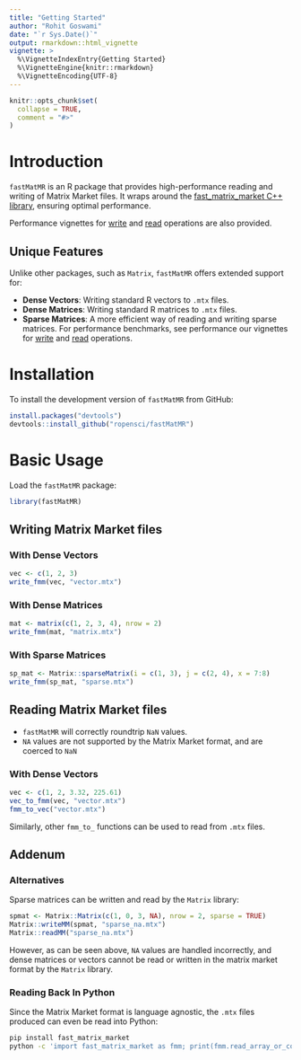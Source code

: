 ```yaml
---
title: "Getting Started"
author: "Rohit Goswami"
date: "`r Sys.Date()`"
output: rmarkdown::html_vignette
vignette: >
  %\VignetteIndexEntry{Getting Started}
  %\VignetteEngine{knitr::rmarkdown}
  %\VignetteEncoding{UTF-8}
---
```


```r
knitr::opts_chunk$set(
  collapse = TRUE,
  comment = "#>"
)
```

# Introduction

`fastMatMR` is an R package that provides high-performance reading and writing
of Matrix Market files. It wraps around the [fast_matrix_market C++
library](https://github.com/alugowski/fast_matrix_market), ensuring optimal
performance.

Performance vignettes for
[write](https://docs.ropensci.org/fastMatMR/articles/fmm_write_bench.html) and
[read](https://docs.ropensci.org/fastMatMR/articles/fmm_read_bench.html)
operations are also provided.


## Unique Features

Unlike other packages, such as `Matrix`, `fastMatMR` offers extended support
for:

- **Dense Vectors**: Writing standard R vectors to `.mtx` files.
- **Dense Matrices**: Writing standard R matrices to `.mtx` files.
- **Sparse Matrices**: A more efficient way of reading and writing sparse
  matrices. For performance benchmarks, see performance our vignettes for [write](vignette("fmm_write_bench")) and [read](vignette("fmm_read_bench")) operations.

# Installation

To install the development version of `fastMatMR` from GitHub:

```r
install.packages("devtools")
devtools::install_github("ropensci/fastMatMR")
```

# Basic Usage

Load the `fastMatMR` package:

```r
library(fastMatMR)
```

## Writing Matrix Market files

### With Dense Vectors

```r
vec <- c(1, 2, 3)
write_fmm(vec, "vector.mtx")
```

### With Dense Matrices

```r
mat <- matrix(c(1, 2, 3, 4), nrow = 2)
write_fmm(mat, "matrix.mtx")
```

### With Sparse Matrices

```r
sp_mat <- Matrix::sparseMatrix(i = c(1, 3), j = c(2, 4), x = 7:8)
write_fmm(sp_mat, "sparse.mtx")
```

## Reading Matrix Market files

- `fastMatMR` will correctly roundtrip `NaN` values.
- `NA` values are not supported by the Matrix Market format, and are coerced to `NaN`

### With Dense Vectors

```r
vec <- c(1, 2, 3.32, 225.61)
vec_to_fmm(vec, "vector.mtx")
fmm_to_vec("vector.mtx")
```

Similarly, other `fmm_to_` functions can be used to read from `.mtx` files.

## Addenum

### Alternatives

Sparse matrices can be written and read by the `Matrix` library:

```r
spmat <- Matrix::Matrix(c(1, 0, 3, NA), nrow = 2, sparse = TRUE)
Matrix::writeMM(spmat, "sparse_na.mtx")
Matrix::readMM("sparse_na.mtx")
```

However, as can be seen above, `NA` values are handled incorrectly, and dense
matrices or vectors cannot be read or written in the matrix market format by the
`Matrix` library.


### Reading Back In Python

Since the Matrix Market format is language agnostic, the `.mtx` files produced can even be read into Python:

```bash
pip install fast_matrix_market
python -c 'import fast_matrix_market as fmm; print(fmm.read_array_or_coo("sparse.mtx"))'
```
